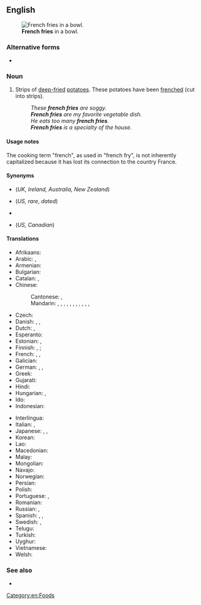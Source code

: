 {{also|French fries}}
==English==
[[Image:Pommes-1.jpg|thumb|'''French fries''' in a bowl.]]

===Alternative forms===
* {{l|en|French fries}}

===Noun===
{{en-plural noun|sg=french fry}}

# {{lb|en|chiefly|North America}} Strips of [[deep-fried]] [[potatoes]]. These potatoes have been [[frenched]] (cut into strips).
#: ''These '''french fries''' are soggy.''
#: '''''French fries''' are my favorite vegetable dish.''
#: ''He eats too many '''french fries'''.''
#: '''''French fries''' is a specialty of the house.''

====Usage notes====
The cooking term "french", as used in "french fry", is not inherently capitalized because it has lost its connection to the country France.

====Synonyms====
* {{l|en|chips}} (''UK, Ireland, Australia, New Zealand'')
* {{l|en|freedom fries}} (''US, rare'', ''dated'')
* {{l|en|French-fried potatoes}}
* {{l|en|fries}} (''US, Canadian'')

====Translations====
{{trans-top|deep fried strips of potato}}
* Afrikaans: {{t+|af|slaptjips}}
* Arabic: {{t|ar|بَطَاطَا مَقْلِيَّة|f}}, {{t|ar|بَطَاطِس مَقْلِيَّة|f}}
* Armenian: {{t+|hy|ֆրի}}
* Bulgarian: {{t|bg|пържени картофи|tr=pǎ́rženi kartófi|sc=Cyrl}}
* Catalan: {{t|ca|patates fregides|f}}, {{t|ca|creïlles fregides|f}}
* Chinese:
*: Cantonese: {{t|yue|薯條|sc=Hani}}, {{t|yue|薯条|tr=syu4 tiu4-2|sc=Hani}}
*: Mandarin: {{t+|cmn|炸薯條|sc=Hani}}, {{t+|cmn|炸薯条|tr=zhàshǔtiáo|sc=Hani}}, {{t|cmn|土豆條|sc=Hani}}, {{t|cmn|土豆条|tr=tǔdòutiáo|sc=Hani}}, {{t|cmn|馬鈴薯條|sc=Hani}}, {{t|cmn|马铃薯条|tr=mǎlíngshǔtiáo|sc=Hani}}, {{t+|cmn|炸土豆條|sc=Hani}}, {{t+|cmn|炸土豆条|tr=zhátǔdòutiáo|sc=Hani}}, {{t+|cmn|薯條|sc=Hani}}, {{t+|cmn|薯条|tr=shǔtiáo|sc=Hani}}, {{t|cmn|法式薯條}}, {{t|cmn|法式薯条|tr=fǎshì shǔtiáo}} {{q|rare}}
* Czech: {{t+|cs|hranolky|m}}
* Danish: {{t+|da|pomfrit|c}}, {{t+|da|pommes frites|p}}, {{t|da|fritter|p}}
* Dutch: {{t+|nl|frieten}}, {{t+|nl|patat}}
* Esperanto: {{t+|eo|terpomfingroj}}
* Estonian: {{t|et|friikartulid|p}}, {{t|et|friikad|p}}
* Finnish: {{t+|fi|ranskalaiset perunat}}, {{t+|fi|ranskanperunat}}; {{t|fi|ranskikset|p}}
* French: {{t+|fr|frites|f-p}}, {{t+|fr|pommes frites|f-p}}, {{t|fr|pommes allumettes|f-p}}
* Galician: {{t|gl|patacas fritas|f-p}}
* German: {{t+|de|Pommes frites|f-p}}, {{t+|de|Pommes|f-p}}, {{t+|de|Fritten|f-p}}
* Greek: {{t|el|τηγανιτές πατάτες|f-p}}
* Gujarati: {{t-needed|gu}}
* Hindi: {{t-needed|hi}}
* Hungarian: {{t+|hu|hasábburgonya}}, {{t+|hu|szalmakrumpli}}
* Ido: {{t|io|potato-fritajo}}
* Indonesian: {{t|id|kentang goreng}}
{{trans-mid}}
* Interlingua: {{t|ia|patatas frite}}
* Italian: {{t|it|patate fritte|f-p}}, {{t+|it|patatine fritte|f-p}}
* Japanese: {{t+|ja|フライドポテト|tr=furaidopoteto|sc=Jpan}}, {{t+|ja|フレンチフライ|tr=furenchifurai|sc=Jpan}}, {{t|ja|自由のフライ|tr=jiyū no furai|sc=Jpan}}
* Korean: {{t|ko|감자 튀김}}
* Lao: {{t-needed|lo}}
* Macedonian: {{t|mk|помфрит|m|tr=pomfrít}}
* Malay: {{t|ms|kentang goreng}}
* Mongolian: {{t|mn|шарсан төмс|sc=Cyrl}}
* Navajo: {{t|nv|nímasii ádaałtsʼóózígo niheeshgizhgo akʼah bee shibézhígíí}}
* Norwegian: {{t|no|pommes frites|m}}
* Persian: {{t|fa|سیب‌زمینی سرخ‌کرده|tr=sib-zamini-ye sorx-karde|sc=fa-Arab}}
* Polish: {{t|pl|frytki|p}}
* Portuguese: {{t|pt|batatas fritas|p}}, {{t+|pt|batatinha frita|f}}
* Romanian: {{t|ro|cartofi prăjiți|m-p}}
* Russian: {{t+|ru|карто́фель фри|m}}, {{t+|ru|чи́псы|m-p}}
* Spanish: {{qualifier|Spain}} {{t|es|patatas fritas|p}}, {{qualifier|Mexico}} {{t+|es|papas fritas|p}}, {{qualifier|Nicaragua}} {{t|es|papitas fritas|p}}
* Swedish: {{t+|sv|pommes frites|c}}, {{t+|sv|strips|p}}
* Telugu: {{t-needed|te}}
* Turkish: {{t|tr|patates kızartması}}
* Uyghur: {{t|ug|بەرەڭگە قەلەمچىسى}}
* Vietnamese: {{t|vi|khoai tây chiên}} {{qualifier|lit.: fried western potato}}
* Welsh: {{t+|cy|sglodion}}
{{trans-bottom}}

===See also===
* {{projectlink|wikipedia}}

[[Category:en:Foods]]